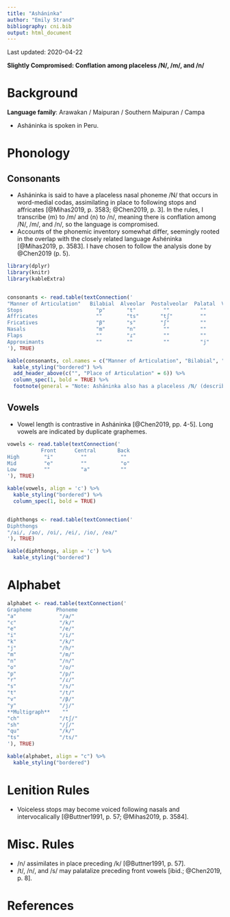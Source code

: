 ```yaml
---
title: "Asháninka"
author: "Emily Strand"
bibliography: cni.bib
output: html_document
---
```


Last updated: 2020-04-22

**Slightly Compromised: Conflation among placeless /N/, /m/, and /n/**

# Background

**Language family**: Arawakan / Maipuran / Southern Maipuran / Campa

* Asháninka is spoken in Peru.

# Phonology

## Consonants

* Asháninka is said to have a placeless nasal phoneme /N/ that occurs in word-medial codas, assimilating in place to following stops and affricates [@Mihas2019, p. 3583; @Chen2019, p. 3]. In the rules, I transcribe ⟨m⟩ to /m/ and ⟨n⟩ to /n/, meaning there is conflation among /N/, /m/, and /n/, so the language is compromised.
* Accounts of the phonemic inventory somewhat differ, seemingly rooted in the overlap with the closely related language Ashéninka [@Mihas2019, p. 3583]. I have chosen to follow the analysis done by @Chen2019 (p. 5).

```r

library(dplyr)
library(knitr)
library(kableExtra)


consonants <- read.table(textConnection('
"Manner of Articulation"   Bilabial  Alveolar  Postalveolar  Palatal  Velar   Glottal
Stops                        "p"       "t"         ""          ""      "k"      ""
Affricates                   ""        "ts"       "tʃ"         ""      ""       ""
Fricatives                   "β"       "s"        "ʃ"          ""      ""       "h"
Nasals                       "m"       "n"         ""          ""      ""       ""
Flaps                        ""        "ɾ"         ""          ""      ""       ""
Approximants                 ""        ""          ""          "j"     ""       ""
'), TRUE)

kable(consonants, col.names = c("Manner of Articulation", "Bilabial", "Alveolar", "Postalveolar", "Palatal", "Velar", "Glottal"), align = 'c') %>%
  kable_styling("bordered") %>%
  add_header_above(c("", "Place of Articulation" = 6)) %>%
  column_spec(1, bold = TRUE) %>%
  footnote(general = "Note: Asháninka also has a placeless /N/ (described above the chart).", general_title = "")
```  

## Vowels

* Vowel length is contrastive in Asháninka [@Chen2019, pp. 4-5]. Long vowels are indicated by duplicate graphemes.

```r

vowels <- read.table(textConnection('
           Front      Central       Back
High        "i"         ""           ""
Mid         "e"         ""           "o"
Low         ""          "a"          ""
'), TRUE)

kable(vowels, align = 'c') %>%
  kable_styling("bordered") %>%
  column_spec(1, bold = TRUE)


diphthongs <- read.table(textConnection('
Diphthongs
"/ai/, /ao/, /oi/, /ei/, /io/, /ea/"
'), TRUE)

kable(diphthongs, align = 'c') %>%
  kable_styling("bordered")

```  

# Alphabet

```r

alphabet <- read.table(textConnection('
Grapheme        Phoneme         
"a"              "/a/"            
"c"              "/k/"            
"e"              "/e/"            
"i"              "/i/"            
"k"              "/k/"            
"j"              "/h/"            
"m"              "/m/"            
"n"              "/n/"              
"o"              "/o/"            
"p"              "/p/"            
"r"              "/ɾ/"            
"s"              "/s/"            
"t"              "/t/"            
"v"              "/β/"
"y"              "/j/"            
**Multigraph**    ""              
"ch"             "/tʃ/"           
"sh"             "/ʃ/"            
"qu"             "/k/"            
"ts"             "/ts/"           
'), TRUE)

kable(alphabet, align = "c") %>%
  kable_styling("bordered")
```

# Lenition Rules

* Voiceless stops may become voiced following nasals and intervocalically [@Buttner1991, p. 57; @Mihas2019, p. 3584].

# Misc. Rules

* /n/ assimilates in place preceding /k/ [@Buttner1991, p. 57].
* /t/, /n/, and /s/ may palatalize preceding front vowels [ibid.; @Chen2019, p. 8].

# References
